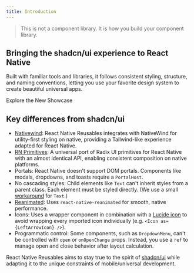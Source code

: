 ```yaml
---
title: Introduction
---
```



<blockquote cite="https://ui.shadcn.com/docs" className='text-fd-muted-foreground font-normal -mt-3'>
This is not a component library. It is how you build your component library.
</blockquote>

## Bringing the shadcn/ui experience to React Native

Built with familiar tools and libraries, it follows consistent styling, structure, and naming conventions, letting you use your favorite design system to create beautiful universal apps.


<div className='bg-card rounded-xl p-12 lg:py-16 flex justify-between gap-8 flex-col-reverse items-center lg:items-start lg:flex-row border shadow-sm not-prose my-12'>
  <div className='flex flex-col gap-7 items-center lg:items-start justify-center max-w-sm'>
    <p className='text-4xl lg:text-5xl font-medium text-center lg:text-left lg:text-balance'>Explore the New Showcase</p>
    <div className='flex gap-2'>
      <AppStoreButton />
      <PlayStoreButton />
    </div>
  </div>
  <div className='flex items-center lg:flex-1 justify-center'>
    <div className='flex justify-center items-center bg-black rounded-3xl md:rounded-[2.5rem] p-4 md:p-6 shadow-md border border-border/0 dark:border-border'>
      <RnrIcon className='text-white size-16 md:size-28' pathClassName='stroke-1' />
    </div>
  </div>
</div>


## Key differences from shadcn/ui

- <a href='https://www.nativewind.dev' target='_blank' rel='noreferrer' className='font-medium underline underline-offset-4 decoration-fd-muted-foreground/0 hover:decoration-fd-muted-foreground'>Nativewind</a>: React Native Reusables integrates with NativeWind for utility-first styling on native, providing a Tailwind-like experience adapted for React Native.
- <a href='https://rnprimitives.com' target='_blank' rel='noreferrer' className='font-medium underline underline-offset-4 decoration-fd-muted-foreground/0 hover:decoration-fd-muted-foreground'>RN Primitives</a>: A universal port of Radix UI primitives for React Native with an almost identical API, enabling consistent composition on native platforms.
- <span className='font-medium'>Portals</span>: React Native doesn't support DOM portals. Components like modals, dropdowns, and toasts require a `PortalHost`.
- <span className='font-medium'>No cascading styles</span>: Child elements like `Text` can't inherit styles from a parent class. Each element must be styled directly. (We use a small [workaround](/docs/components/text#inheritance-system) for `Text`.) 
- <a href='https://docs.swmansion.com/react-native-reanimated' target='_blank' rel='noreferrer' className='font-medium underline underline-offset-4 decoration-fd-muted-foreground/0 hover:decoration-fd-muted-foreground'>Reanimated</a>: Uses `react-native-reanimated` for smooth, native performance.
- <span className='font-medium'>Icons</span>: Uses a wrapper component in combination with a <a href='https://lucide.dev/guide/packages/lucide-react-native' target='_blank' rel='noreferrer' className='underline underline-offset-4 decoration-fd-muted-foreground/0 hover:decoration-fd-muted-foreground'>Lucide icon</a> to avoid wrapping every imported icon individually (e.g. `<Icon as={LeftArrowIcon} />`).
- <span className='font-medium'>Programmatic control</span>: Some components, such as `DropdownMenu`, can't be controlled with `open` or `onOpenChange` props. Instead, you use a `ref` to manage open and close behavior after layout calculation.

<div className='h-2' />

React Native Reusables aims to stay true to the spirit of <a href='https://ui.shadcn.com' target='_blank' rel='noreferrer' className='underline underline-offset-4 decoration-fd-muted-foreground/0 hover:decoration-fd-muted-foreground'>shadcn/ui</a> while adapting it to the unique constraints of mobile/universal development.

